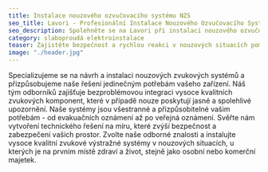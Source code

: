 ```yaml
---
title: Instalace nouzového ozvučovacího systému NZS 
seo_title: Lavori - Profesionální Instalace Nouzového Ozvučovacího Systému 
seo_description: Spolehněte se na Lavori při instalaci nouzového ozvučovacího systému. Nabízíme bezpečné a efektivní řešení pro včasnou evakuaci a komunikaci v případě nouze. Ochráníme vaše prostředí pomocí moderních technologií zvukového varování.
category: slaboproudá elektroinstalace
teaser: Zajistěte bezpečnost a rychlou reakci v nouzových situacích pomocí našich systémů veřejného rozhlasu. Naše společnost pracuje na zavádění pokročilých technologií pro rychlou a efektivní komunikaci v kritických situacích. 
image: "./header.jpg"
---
```

<p>
Specializujeme se na návrh a instalaci nouzových zvukových systémů a přizpůsobujeme naše řešení jedinečným potřebám vašeho zařízení. Náš tým odborníků zajišťuje bezproblémovou integraci vysoce kvalitních zvukových komponent, které v případě nouze poskytují jasné a spolehlivé upozornění. Naše systémy jsou všestranné a přizpůsobitelné vašim potřebám - od evakuačních oznámení až po veřejná oznámení. Svěřte nám vytvoření technického řešení na míru, které zvýší bezpečnost a zabezpečení vašich prostor. Zvolte naše odborné znalosti a instalujte vysoce kvalitní zvukové výstražné systémy v nouzových situacích, u kterých je na prvním místě zdraví a život, stejně jako osobní nebo komerční majetek.
</p>